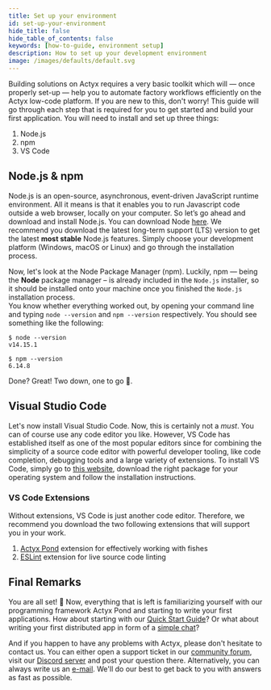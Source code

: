 ```yaml
---
title: Set up your environment
id: set-up-your-environment
hide_title: false
hide_table_of_contents: false
keywords: [how-to-guide, environment setup]
description: How to set up your development environment
image: /images/defaults/default.svg
---
```


Building solutions on Actyx requires a very basic toolkit which will — once properly set-up — help you to automate factory workflows efficiently on the Actyx low-code platform.
If you are new to this, don't worry!
This guide will go through each step that is required for you to get started and build your first application.
You will need to install and set up three things:

1. Node.js
2. npm
3. VS Code

## Node.js & npm

Node.js is an open-source, asynchronous, event-driven JavaScript runtime environment.
All it means is that it enables you to run Javascript code outside a web browser, locally on your computer.
So let’s go ahead and download and install Node.js.
You can download Node [here](https://nodejs.org/en/download/).
We recommend you download the latest long-term support (LTS) version to get the latest **most stable** Node.js features.
Simply choose your development platform (Windows, macOS or Linux) and go through the installation process.

Now, let's look at the Node Package Manager (npm).
Luckily, npm — being the **Node** package manager – is already included in the `Node.js` installer, so it should be installed onto your machine once you finished the `Node.js` installation process.  
You know whether everything worked out, by opening your command line and typing `node --version` and `npm --version` respectively.
You should see something like the following:

```text
$ node --version
v14.15.1

$ npm --version
6.14.8
```

Done? Great! Two down, one to go 💪.

## Visual Studio Code

Let's now install Visual Studio Code.
Now, this is certainly not a _must_.
You can of course use any code editor you like.
However, VS Code has established itself as one of the most popular editors since for combining the simplicity of a source code editor with powerful developer tooling, like code completion, debugging tools and a large variety of extensions.
To install VS Code, simply go to [this website](https://code.visualstudio.com/download), download the right package for your operating system and follow the installation instructions.

### VS Code Extensions

Without extensions, VS Code is just another code editor.
Therefore, we recommend you download the two following extensions that will support you in your work.

1. [Actyx Pond](https://marketplace.visualstudio.com/items?itemName=Actyx.actyx-pond) extension for effectively working with fishes
2. [ESLint](https://marketplace.visualstudio.com/items?itemName=dbaeumer.vscode-eslint) extension for live source code linting

## Final Remarks

You are all set! 🎉
Now, everything that is left is familiarizing yourself with our programming framework Actyx Pond and starting to write your first applications.
How about starting with our [Quick Start Guide](/docs/tutorials/quickstart)?
Or what about writing your first distributed app in form of a [simple chat](/docs/tutorial/chat)?

And if you happen to have any problems with Actyx, please don't hesitate to contact us.
You can either open a support ticket in our [community forum](https://community.actyx.com), visit our [Discord server](https://discord.gg/262yJhc) and post your question there.
Alternatively, you can always write us an [e-mail](mailto:developer@actyx.io).
We'll do our best to get back to you with answers as fast as possible.
